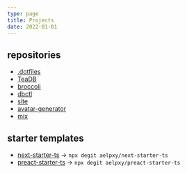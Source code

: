 ```yaml
---
type: page
title: Projects
date: 2022-01-01
---
```


<h2>repositories</h2>

- [.dotfiles](https://github.com/Aelpxy/.dotfiles)
- [TeaDB](https://github.com/Aelpxy/TeaDB)
- [broccoli](https://github.com/Aelpxy/broccoli)
- [dbctl](https://github.com/Aelpxy/dbctl)
- [site](https://aelpxy.space/)
- [avatar-generator](https://github.com/Aelpxy/avatar-generator)
- [mix](https://github.com/Aelpxy/mix)

<h2>starter templates</h2>

- [next-starter-ts](https://next-starter-ts.vercel.app) -> `npx degit aelpxy/next-starter-ts`
- [preact-starter-ts](https://preact-starter-ts.vercel.app) -> `npx degit aelpxy/preact-starter-ts`
